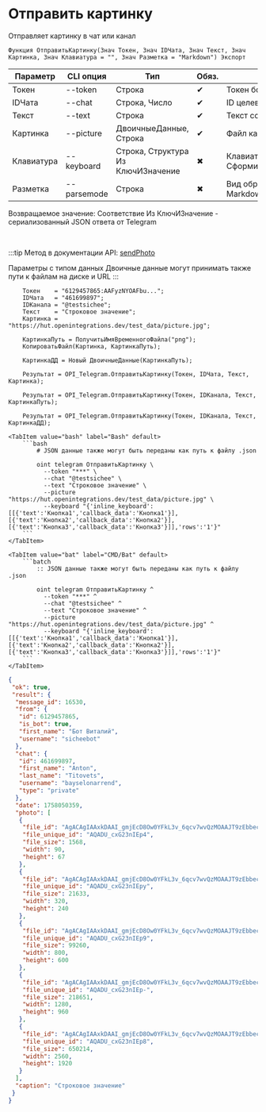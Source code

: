 ﻿---
sidebar_position: 2
description: Отправить картинку и другие функции для работы с Telegram в Открытом пакете интеграций - бесплатной open-source библиотеке интеграций для 1С:Предприятие 8, OneScript и CLI
keywords: [1C, 1С, 1С:Предприятие, 1С:Предприятие 8.3, API, Интеграция, Сервисы, Обмен, OneScript, CLI, Telegram]
---


# Отправить картинку
 Отправляет картинку в чат или канал



`Функция ОтправитьКартинку(Знач Токен, Знач IDЧата, Знач Текст, Знач Картинка, Знач Клавиатура = "", Знач Разметка = "Markdown") Экспорт`

  | Параметр | CLI опция | Тип | Обяз. | Назначение |
  |-|-|-|-|-|
  | Токен | --token | Строка | &#x2714; | Токен бота |
  | IDЧата | --chat | Строка, Число | &#x2714; | ID целевого чата или IDЧата*IDТемы |
  | Текст | --text | Строка | &#x2714; | Текст сообщения |
  | Картинка | --picture | ДвоичныеДанные, Строка | &#x2714; | Файл картинки |
  | Клавиатура | --keyboard | Строка, Структура Из КлючИЗначение | &#x2716; | Клавиатура. См. СформироватьКлавиатуруПоМассивуКнопок |
  | Разметка | --parsemode | Строка | &#x2716; | Вид обработки текста (HTML, Markdown, MarkdownV2) |

  
  Возвращаемое значение:   Соответствие Из КлючИЗначение - сериализованный JSON ответа от Telegram

<br/>

:::tip
Метод в документации API: [sendPhoto](https://core.telegram.org/bots/api#sendphoto)

Параметры с типом данных Двоичные данные могут принимать также пути к файлам на диске и URL
:::
<br/>



```bsl title="Пример использования для 1С:Предприятие/OneScript"
    Токен    = "6129457865:AAFyzNYOAFbu...";
    IDЧата   = "461699897";
    IDКанала = "@testsichee";
    Текст    = "Строковое значение";
    Картинка = "https://hut.openintegrations.dev/test_data/picture.jpg";

    КартинкаПуть = ПолучитьИмяВременногоФайла("png");
    КопироватьФайл(Картинка, КартинкаПуть);

    КартинкаДД = Новый ДвоичныеДанные(КартинкаПуть);

    Результат = OPI_Telegram.ОтправитьКартинку(Токен, IDЧата, Текст, Картинка);

    Результат = OPI_Telegram.ОтправитьКартинку(Токен, IDКанала, Текст, КартинкаПуть);

    Результат = OPI_Telegram.ОтправитьКартинку(Токен, IDКанала, Текст, КартинкаДД);
```
    

 <Tabs>
  
    <TabItem value="bash" label="Bash" default>
        ```bash
            # JSON данные также могут быть переданы как путь к файлу .json
            
            oint telegram ОтправитьКартинку \
              --token "***" \
              --chat "@testsichee" \
              --text "Строковое значение" \
              --picture "https://hut.openintegrations.dev/test_data/picture.jpg" \
              --keyboard "{'inline_keyboard':[[{'text':'Кнопка1','callback_data':'Кнопка1'}],[{'text':'Кнопка2','callback_data':'Кнопка2'}],[{'text':'Кнопка3','callback_data':'Кнопка3'}]],'rows':'1'}"
        ```
    </TabItem>
  
    <TabItem value="bat" label="CMD/Bat" default>
        ```batch
            :: JSON данные также могут быть переданы как путь к файлу .json
            
            oint telegram ОтправитьКартинку ^
              --token "***" ^
              --chat "@testsichee" ^
              --text "Строковое значение" ^
              --picture "https://hut.openintegrations.dev/test_data/picture.jpg" ^
              --keyboard "{'inline_keyboard':[[{'text':'Кнопка1','callback_data':'Кнопка1'}],[{'text':'Кнопка2','callback_data':'Кнопка2'}],[{'text':'Кнопка3','callback_data':'Кнопка3'}]],'rows':'1'}"
        ```
    </TabItem>
</Tabs>


```json title="Результат"
{
 "ok": true,
 "result": {
  "message_id": 16530,
  "from": {
   "id": 6129457865,
   "is_bot": true,
   "first_name": "Бот Виталий",
   "username": "sicheebot"
  },
  "chat": {
   "id": 461699897,
   "first_name": "Anton",
   "last_name": "Titovets",
   "username": "bayselonarrend",
   "type": "private"
  },
  "date": 1758050359,
  "photo": [
   {
    "file_id": "AgACAgIAAxkDAAI_gmjEcD8Ow0YFkL3v_6qcv7wvQzMOAAJT9zEbbecgSr2tC0vnNP37AQADAgADcwADNgQ",
    "file_unique_id": "AQADU_cxG23nIEp4",
    "file_size": 1568,
    "width": 90,
    "height": 67
   },
   {
    "file_id": "AgACAgIAAxkDAAI_gmjEcD8Ow0YFkL3v_6qcv7wvQzMOAAJT9zEbbecgSr2tC0vnNP37AQADAgADbQADNgQ",
    "file_unique_id": "AQADU_cxG23nIEpy",
    "file_size": 21633,
    "width": 320,
    "height": 240
   },
   {
    "file_id": "AgACAgIAAxkDAAI_gmjEcD8Ow0YFkL3v_6qcv7wvQzMOAAJT9zEbbecgSr2tC0vnNP37AQADAgADeAADNgQ",
    "file_unique_id": "AQADU_cxG23nIEp9",
    "file_size": 99260,
    "width": 800,
    "height": 600
   },
   {
    "file_id": "AgACAgIAAxkDAAI_gmjEcD8Ow0YFkL3v_6qcv7wvQzMOAAJT9zEbbecgSr2tC0vnNP37AQADAgADeQADNgQ",
    "file_unique_id": "AQADU_cxG23nIEp-",
    "file_size": 218651,
    "width": 1280,
    "height": 960
   },
   {
    "file_id": "AgACAgIAAxkDAAI_gmjEcD8Ow0YFkL3v_6qcv7wvQzMOAAJT9zEbbecgSr2tC0vnNP37AQADAgADdwADNgQ",
    "file_unique_id": "AQADU_cxG23nIEp8",
    "file_size": 650214,
    "width": 2560,
    "height": 1920
   }
  ],
  "caption": "Строковое значение"
 }
}
```
